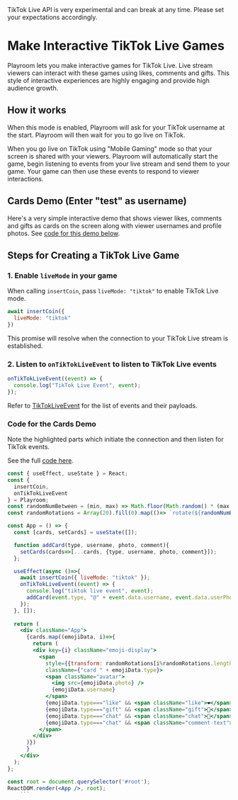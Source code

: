 
<Callout emoji="👷🏼‍♀️">
  TikTok Live API is very experimental and can break at any time. Please set your expectations accordingly.
</Callout>

# Make Interactive TikTok Live Games

Playroom lets you make interactive games for TikTok Live. Live stream viewers can interact with these games using likes, comments and gifts. This style of interactive experiences are highly engaging and provide high audience growth.

## How it works

When this mode is enabled, Playroom will ask for your TikTok username at the start. Playroom will then wait for you to go live on TikTok.

When you go live on TikTok using "Mobile Gaming" mode so that your screen is shared with your viewers. Playroom will automatically start the game, begin listening to events from your live stream and send them to your game. Your game can then use these events to respond to viewer interactions.


## Cards Demo (Enter "test" as username)

Here's a very simple interactive demo that shows viewer likes, comments and gifts as cards on the screen along with viewer usernames and profile photos. See [code for this demo below](#code-for-the-cards-demo).

<Preview src="/demos/tiktok/react.html" maxPlayers={0} />


## Steps for Creating a TikTok Live Game

### 1. Enable `liveMode` in your game

When calling `insertCoin`, pass `liveMode: "tiktok"` to enable TikTok Live mode.

```js
await insertCoin({
  liveMode: "tiktok"
})
```

This promise will resolve when the connection to your TikTok Live stream is established.

### 2. Listen to `onTikTokLiveEvent` to listen to TikTok Live events

```js
onTikTokLiveEvent((event) => {
  console.log("TikTok Live Event", event);
});
```

Refer to [TikTokLiveEvent](/apidocs#tiktokliveevent) for the list of events and their payloads.

### Code for the Cards Demo

Note the highlighted parts which initiate the connection and then listen for TikTok events. 

See the full [code here](https://github.com/asadm/playroom-docs/blob/main/public/demos/tiktok/react.html).

```jsx copy {18-22}
const { useEffect, useState } = React;
const {
  insertCoin, 
  onTikTokLiveEvent
} = Playroom;
const randomNumBetween = (min, max) => Math.floor(Math.random() * (max - min + 1) + min);
const randomRotations = Array(20).fill(0).map(()=> `rotate(${randomNumBetween(-5,5)}deg) translateX(${randomNumBetween(-10,10)}px)`);

const App = () => {
  const [cards, setCards] = useState([]);

  function addCard(type, username, photo, comment){
    setCards(cards=>[...cards, {type, username, photo, comment}]);
  };

  useEffect(async ()=>{
    await insertCoin({ liveMode: "tiktok" });
    onTikTokLiveEvent((event) => {
      console.log("tiktok live event", event);
      addCard(event.type, "@" + event.data.username, event.data.userPhotoUrl, event.data.comment)
    });
  }, []);
  
  return (
    <div className="App">
      {cards.map((emojiData, i)=>{
        return (
        <div key={i} className="emoji-display">
          <span 
            style={{transform: randomRotations[i%randomRotations.length]}}
            className={"card " + emojiData.type}>
            <span className="avatar">
              <img src={emojiData.photo} />
              {emojiData.username}
            </span>
            {emojiData.type==="like" && <span className="like">❤️</span>}
            {emojiData.type==="gift" && <span className="gift">🎁</span>}
            {emojiData.type==="chat" && <span className="chat">💬</span>}
            {emojiData.type==="chat" && <span className="comment-text">"{emojiData.comment}"</span>}
          </span>
        </div>
      )})
      }
    </div>
  );
};

const root = document.querySelector('#root');
ReactDOM.render(<App />, root);
    ```
